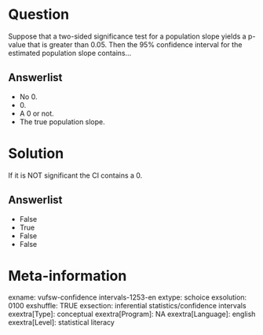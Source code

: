 Question
========
Suppose that a two-sided significance test for a population slope yields
a p-value that is greater than 0.05. Then the 95% confidence interval
for the estimated population slope contains...

Answerlist
----------
* No 0.
* 0\.
* A 0 or not.
* The true population slope.

Solution
========





If it is NOT significant the CI contains a 0.

Answerlist
----------
* False
* True
* False
* False

Meta-information
================
exname: vufsw-confidence intervals-1253-en
extype: schoice
exsolution: 0100
exshuffle: TRUE
exsection: inferential statistics/confidence intervals
exextra[Type]: conceptual
exextra[Program]: NA
exextra[Language]: english
exextra[Level]: statistical literacy

